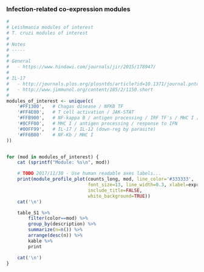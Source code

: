 ### Infection-related co-expression modules

```r
#
# Leishmania modules of interest
# T. cruzi modules of interest
#
# Notes
# -----
#
# General
#   - https://www.hindawi.com/journals/jir/2015/178947/
#
# IL-17
#   - http://journals.plos.org/plosntds/article?id=10.1371/journal.pntd.0000604
#   - http://www.jimmunol.org/content/185/2/1150.short
#
modules_of_interest <- unique(c(
    '#FF1300',   # Chagas disease / NFKB TF
    '#FF4E00',   # T cell activation / JAK-STAT
    '#FFB900',   # NF-kappa B / antigen processing / IRF TF's / MHC I / STAT3? (could be interesting..)
    '#8CFF00',   # MHC I / antigen processing / response to IFN
    '#00FF99',   # IL-17 / IL-12 (down-reg by parasite)
    '#FF6B00'    # NF-Kb / MHC I
))


for (mod in modules_of_interest) {
    cat (sprintf("Module: %s\n", mod))

    # TODO 2017/11/30 - Use human readable axes labels...
    print(module_profile_plot(counts_long, mod, line_color='#333333',
                              font_size=13, line_width=0.3, xlabel=expr_xlab,
                              include_title=FALSE,
                              white_background=TRUE))
    cat('\n')

    table_S1 %>% 
        filter(color==mod) %>% 
        group_by(description) %>% 
        summarize(n=n()) %>% 
        arrange(desc(n)) %>%
        kable %>%
        print

    cat('\n')
}
```

